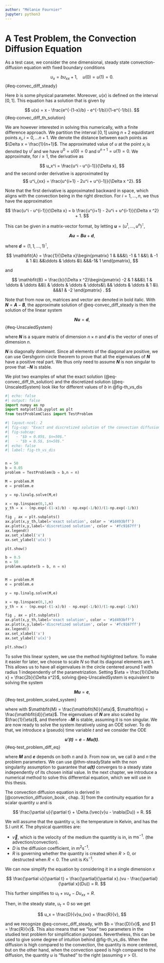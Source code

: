 ```yaml
---
author: "Mélanie Fournier"
jupyter: python3
---
```


# A Test Problem, the Convection Diffusion Equation

As a test case, we consider the one dimensional, steady state convection-diffusion equation with fixed boundary conditions

$$
    u_x = bu_{xx} + 1 ,  \quad u(0) = u(1) = 0.
$${#eq-convec_diff_steady}

Here $b$ is some physical parameter. Moreover, $u(x)$ is defined on the interval $[0,1]$. This equation has a solution that is given by

$$
u(x) = x - \frac{e^{-(1-x)/b} - e^{-1/b}}{1-e^{-1/b}}.
$${#eq-convec_diff_th_solution}


We are however interested in solving this numerically, with a finite difference approach. We partition the interval $[0,1]$ using $n+2$ equidistant points $x_i, i = 0, \dots n+1$. We denote the distance between each points as $\Delta x = \frac{1}{n+1}$. The approximated value of $u$ at the point $x_i$ is denoted by $u^i$ and we have $u^0 = u(0) = 0$ and $u^{n+1} = u(1) = 0$. We approximate, for $i \geq 1$, the derivative as

$$
    u_x^i = \frac{u^i - u^{i-1}}{\Delta x},
$$
and the second order derivative is approximated by 
$$
    u^i_{xx} = \frac{u^{i+1} - 2u^i + u^{i-1}}{\Delta x ^2}.
$$

Note that the first derivative is approximated backward in space, which aligns with the convection being in the right direction. For $i = 1 , \dots , n$, we thus have the approximation 

$$
\frac{u^i - u^{i-1}}{\Delta x}  = b \frac{u^{i+1} - 2u^i + u^{i-1}}{\Delta x ^2} + 1.
$$

\vspace{3cm}

This can be given in a matrix-vector format,  by letting $\mathbfit{u} = (u^1,\dots, u^{n})^\intercal$,

$$
    \mathbfit{Au} = \mathbfit{Bu}+\mathbfit{d},
$$

where $\mathbfit{d} = (1,1,\dots , 1)^\intercal$,

$$
\mathbfit{A} = \frac{1}{\Delta x}\begin{pmatrix}
    1 &  &&&\\
    -1 & 1 &&\\
    & -1 & 1 &\\
    &&\ddots & \ddots &\\
    &&&-1& 1 
\end{pmatrix}, 
$$

and 

$$
\mathbfit{B} =  \frac{b}{\Delta x ^2}\begin{pmatrix}
    -2 & 1 &&&\\
    1 & \ddots & \ddots &&\\
    & \ddots & \ddots & \ddots&\\
    && \ddots & \ddots & 1 &\\
    &&&1 & -2  
\end{pmatrix} .
$$

Note that from now on, matrices and vector are denoted in bold italic. With $\mathbfit{N} = \mathbfit{A}-\mathbfit{B}$, the approximate solution of @eq-convec_diff_steady is then the solution of the linear system

$$
\mathbfit{Nu} = \mathbfit{d},
$$ {#eq-UnscaledSystem}

where $\mathbfit{N}$ is a square matrix of dimension $n \times n$ and $\mathbfit{d}$ is the vector of ones of dimension $n$.

:::{.remark}
$\mathbfit{N}$ is diagonally dominant. Since all elements of the diagonal are positive, we can use Gershgorin circle theorem to prove that all the eigenvalues of $\mathbfit{N}$ have a positive real part. We thus only need to assume $\mathbfit{N}$ is non singular to prove that $-\mathbfit{N}$ is stable.
:::

We plot two examples of what the exact solution (@eq-convec_diff_th_solution) and the discretized solution (@eq-UnscaledSystem) look like for different values of $b$ in @fig-th_vs_dis

```python
#| echo: false
#| output: false
import numpy as np
import matplotlib.pyplot as plt
from testProblemClass import TestProblem
```

```python
#| layout-ncol: 2
#| fig-cap: "Exact and discretized solution of the convection diffusion equation, for different parameters."
#| fig-subcap: 
#|   - "$b = 0.05$, $n=50$."
#|   - "$b = 0.5$, $n=50$."
#| echo: false
#| label: fig-th_vs_dis


n = 50
b = 0.05
problem = TestProblem(b = b,n = n)

M = problem.M
e = problem.e

y = np.linalg.solve(M,e)

x = np.linspace(0,1,n)
y_th = x - (np.exp(-(1-x)/b) - np.exp(-1/b))/(1-np.exp(-1/b))

fig , ax = plt.subplots()
ax.plot(x,y_th,label='exact solution', color = '#1d493bff')
ax.plot(x,y,label='discretized solution', color = '#fc9167ff')
ax.legend()
ax.set_xlabel('x')
ax.set_ylabel('u(x)')

plt.show()

b = 0.5
n = 50
problem.update(b = b, n = n)


M = problem.M
e = problem.e

y = np.linalg.solve(M,e)

x = np.linspace(0,1,n)
y_th = x - (np.exp(-(1-x)/b) - np.exp(-1/b))/(1-np.exp(-1/b))

fig , ax = plt.subplots()
ax.plot(x,y_th,label='exact solution', color = '#1d493bff')
ax.plot(x,y,label='discretized solution', color = '#fc9167ff')
ax.legend()
ax.set_xlabel('x')
ax.set_ylabel('u(x)')

plt.show()
```


To solve this linear system, we use the method highlighted before. To make it easier for later, we choose to scale $N$ so that its diagonal elements are $1$. This allows us to have all eigenvalues in the circle centered around $1$ with radius $1$ independently of the parametrization. Setting $\eta = \frac{1}{\Delta x} + \frac{2b}{\Delta x^2}$, solving @eq-UnscaledSystem is equivalent to solving the system

$$
\mathbfit{M} \mathbfit{u} = \mathbfit{e},
$${#eq-test_problem_scaled_system}

where with $\mathbfit{M} = \frac{\mathbfit{N}}{\eta}$, $\mathbfit{e} = \frac{\mathbfit{d}}{\eta}$. The eigenvalues of $\mathbfit{N}$ are also scaled by $\frac{1}{\eta}$, and therefore $-\mathbfit{M}$ is stable, assuming it is non singular. We are now ready to solve the system iteratively using an ODE solver. To do that, we introduce a (pseudo) time variable $t$ and we consider the ODE

$$
\mathbfit{u'(t)} = \mathbfit{e} - \mathbfit{Mu(t)}.
$${#eq-test_problem_diff_eq}


where $\mathbfit{M}$ and $\mathbfit{e}$ depends on both $n$ and $b$. From now on, we call $b$ and $n$ the problem parameters.
We can use @thm-steadyState with the non singularity assumption to guarantee that  $\mathbfit{u(t)}$ converges to a steady state independently of its chosen initial value. In the next chapter, we  introduce a numerical method to solve this differential equation, which we will use in this thesis.


:::{.remark}

The convection diffusion equation is derived in [@convection_diffusion_book , chap. 3] from the continuity equation for a scalar quantity $u$ and is


$$
\frac{\partial u}{\partial t} + \Delta.(\vec{v}u - \nabla(Du)) = R.
$$

We will assume that the quantity $u$, is the temperature in Kelvin, and has the S.I unit $K$. The physical quantities are:

- $\vec{v}$, which is the velocity of the medium the quantity is in, in $\text{ms}^{-1}$. (the advection/convection). 
- $D$ is the diffusion coefficient, in $\text{m}^2\text{s}^{-1}$. 
- $R$ is governing whether the quantity is created when $R>0$, or destructed when $R<0$. The unit is $K\text{s}^{-1}$.

We can now simplify the equation by considering it in a single dimension $x$

$$
\frac{\partial u}{\partial t} + \frac{\partial}{\partial x}.(vu - \frac{\partial}{\partial x}(Du)) = R.
$$

This further simplifies to $u_t + vu_x - Du_{xx} = R$.


Then, in the steady state, $u_t = 0$ so we get

$$
u_x = \frac{D}{v}u_{xx} + \frac{R}{v},
$$

and we recognize @eq-convec_diff_steady, with $b = \frac{D}{v}$, and $1 = \frac{R}{v}$. This also means that we "lose" two parameters in the studied test problem for simplification purposes. Nevertheless, this can be used to give some degree of intuition behind @fig-th_vs_dis. When the diffusion is high compared to the convection, the quantity is more centered, but on the other hand, when the convection speed is high compared to the diffusion, the quantity $u$ is "flushed" to the right (assuming $v>0$). 
:::